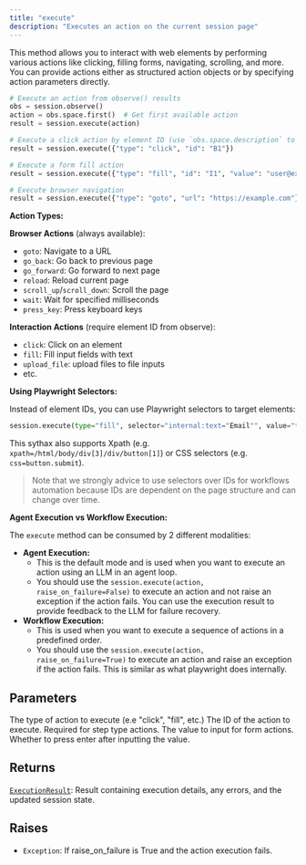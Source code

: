 ```yaml
---
title: "execute"
description: "Executes an action on the current session page"
---
```




This method allows you to interact with web elements by performing various actions
like clicking, filling forms, navigating, scrolling, and more. You can provide
actions either as structured action objects or by specifying action parameters directly.

```python
# Execute an action from observe() results
obs = session.observe()
action = obs.space.first()  # Get first available action
result = session.execute(action)

# Execute a click action by element ID (use `obs.space.description` to checkout elements IDs)
result = session.execute({"type": "click", "id": "B1"})

# Execute a form fill action
result = session.execute({"type": "fill", "id": "I1", "value": "user@example.com"})

# Execute browser navigation
result = session.execute({"type": "goto", "url": "https://example.com"})
```

**Action Types:**

**Browser Actions** (always available):
- `goto`: Navigate to a URL
- `go_back`: Go back to previous page
- `go_forward`: Go forward to next page
- `reload`: Reload current page
- `scroll_up`/`scroll_down`: Scroll the page
- `wait`: Wait for specified milliseconds
- `press_key`: Press keyboard keys

**Interaction Actions** (require element ID from observe):
- `click`: Click on an element
- `fill`: Fill input fields with text
- `upload_file`: upload files to file inputs
- etc.

**Using Playwright Selectors:**

Instead of element IDs, you can use Playwright selectors to target elements:

```python
session.execute(type="fill", selector="internal:text="Email"", value="test@example.com")
```

This sythax also supports Xpath (e.g. `xpath=/html/body/div[3]/div/button[1]`) or CSS selectors (e.g. `css=button.submit`).
> Note that we strongly advice to use selectors over IDs for workflows automation because IDs are dependent on the page structure and can change over time.

**Agent Execution vs Workflow Execution:**

The `execute` method can be consumed by 2 different modalities:
- **Agent Execution:**
    - This is the default mode and is used when you want to execute an action using an LLM in an agent loop.
    - You should use the `session.execute(action, raise_on_failure=False)` to execute an action and not raise an exception if the action fails. You can use the execution result to provide feedback to the LLM for failure recovery.
- **Workflow Execution:**
    - This is used when you want to execute a sequence of actions in a predefined order.
    - You should use the `session.execute(action, raise_on_failure=True)` to execute an action and raise an exception if the action fails. This is similar as what playwright does internally.



## Parameters

<ParamField path="action" type="UnionType[BaseAction, Dict[str, Any], None]" default="None">
</ParamField>

<ParamField path="raise_on_failure" type="UnionType[bool, None]" default="None">
</ParamField>

<ParamField path="type" type="str">
  The type of action to execute (e.e "click", "fill", etc.)
</ParamField>

<ParamField path="id" type="str | None">
  The ID of the action to execute. Required for step type actions.
</ParamField>

<ParamField path="value" type="str | int | None">
  The value to input for form actions.
</ParamField>

<ParamField path="enter" type="bool | None">
  Whether to press enter after inputting the value.
</ParamField>

<ParamField path="selector" type="str | notte_core.browser.dom_tree.NodeSelectors | None">
</ParamField>

## Returns

[`ExecutionResult`](/sdk-reference/misc/executionresult): Result containing execution details, any errors,         and the updated session state.

## Raises

- `Exception`: If raise_on_failure is True and the action execution fails.

